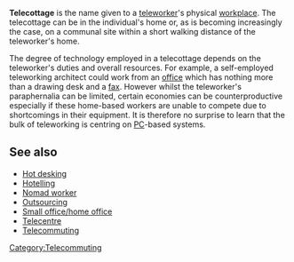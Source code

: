 {{Orphan|date=November 2006}} 
'''Telecottage''' is the name given to a [[teleworker]]'s physical [[workplace]].  The telecottage can be in the individual's home or, as is becoming increasingly the case, on a communal site within a short walking distance of the teleworker's home.

The degree of technology employed in a telecottage depends on the teleworker's duties and overall resources.  For example, a self-employed teleworking architect could work from an [[office]] which has nothing more than a drawing desk and a [[fax]].  However whilst the teleworker's paraphernalia can be limited, certain economies can be counterproductive especially if these home-based workers are unable to compete due to shortcomings in their equipment.  It is therefore no surprise to learn that the bulk of teleworking is centring on [[personal computer|PC]]-based systems.

==See also==
*[[Hot desking]]
*[[Hotelling (office)|Hotelling]]
*[[Nomad worker]]
*[[Outsourcing]]
*[[Small office/home office]]
*[[Telecentre]]
*[[Telecommuting]]

[[Category:Telecommuting]]